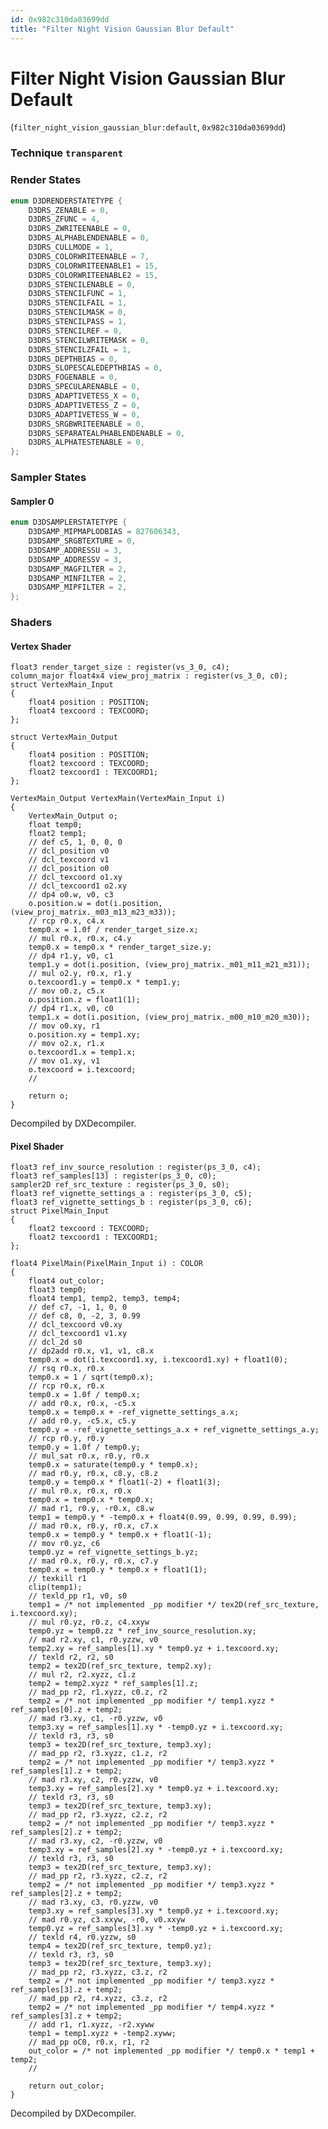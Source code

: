 ```yaml
---
id: 0x982c310da03699dd
title: "Filter Night Vision Gaussian Blur Default"
---
```


# Filter Night Vision Gaussian Blur Default
(`filter_night_vision_gaussian_blur:default`, `0x982c310da03699dd`)

### Technique `transparent`
### Render States
```cpp
enum D3DRENDERSTATETYPE {
	D3DRS_ZENABLE = 0,
	D3DRS_ZFUNC = 4,
	D3DRS_ZWRITEENABLE = 0,
	D3DRS_ALPHABLENDENABLE = 0,
	D3DRS_CULLMODE = 1,
	D3DRS_COLORWRITEENABLE = 7,
	D3DRS_COLORWRITEENABLE1 = 15,
	D3DRS_COLORWRITEENABLE2 = 15,
	D3DRS_STENCILENABLE = 0,
	D3DRS_STENCILFUNC = 1,
	D3DRS_STENCILFAIL = 1,
	D3DRS_STENCILMASK = 0,
	D3DRS_STENCILPASS = 1,
	D3DRS_STENCILREF = 0,
	D3DRS_STENCILWRITEMASK = 0,
	D3DRS_STENCILZFAIL = 1,
	D3DRS_DEPTHBIAS = 0,
	D3DRS_SLOPESCALEDEPTHBIAS = 0,
	D3DRS_FOGENABLE = 0,
	D3DRS_SPECULARENABLE = 0,
	D3DRS_ADAPTIVETESS_X = 0,
	D3DRS_ADAPTIVETESS_Z = 0,
	D3DRS_ADAPTIVETESS_W = 0,
	D3DRS_SRGBWRITEENABLE = 0,
	D3DRS_SEPARATEALPHABLENDENABLE = 0,
	D3DRS_ALPHATESTENABLE = 0,
};
```
### Sampler States
#### Sampler 0
```cpp
enum D3DSAMPLERSTATETYPE {
	D3DSAMP_MIPMAPLODBIAS = 827606343,
	D3DSAMP_SRGBTEXTURE = 0,
	D3DSAMP_ADDRESSU = 3,
	D3DSAMP_ADDRESSV = 3,
	D3DSAMP_MAGFILTER = 2,
	D3DSAMP_MINFILTER = 2,
	D3DSAMP_MIPFILTER = 2,
};
```
### Shaders
#### Vertex Shader
```hlsl
float3 render_target_size : register(vs_3_0, c4);
column_major float4x4 view_proj_matrix : register(vs_3_0, c0);
struct VertexMain_Input
{
    float4 position : POSITION;
    float4 texcoord : TEXCOORD;
};

struct VertexMain_Output
{
    float4 position : POSITION;
    float2 texcoord : TEXCOORD;
    float2 texcoord1 : TEXCOORD1;
};

VertexMain_Output VertexMain(VertexMain_Input i)
{
    VertexMain_Output o;
    float temp0;
    float2 temp1;
    // def c5, 1, 0, 0, 0
    // dcl_position v0
    // dcl_texcoord v1
    // dcl_position o0
    // dcl_texcoord o1.xy
    // dcl_texcoord1 o2.xy
    // dp4 o0.w, v0, c3
    o.position.w = dot(i.position, (view_proj_matrix._m03_m13_m23_m33));
    // rcp r0.x, c4.x
    temp0.x = 1.0f / render_target_size.x;
    // mul r0.x, r0.x, c4.y
    temp0.x = temp0.x * render_target_size.y;
    // dp4 r1.y, v0, c1
    temp1.y = dot(i.position, (view_proj_matrix._m01_m11_m21_m31));
    // mul o2.y, r0.x, r1.y
    o.texcoord1.y = temp0.x * temp1.y;
    // mov o0.z, c5.x
    o.position.z = float1(1);
    // dp4 r1.x, v0, c0
    temp1.x = dot(i.position, (view_proj_matrix._m00_m10_m20_m30));
    // mov o0.xy, r1
    o.position.xy = temp1.xy;
    // mov o2.x, r1.x
    o.texcoord1.x = temp1.x;
    // mov o1.xy, v1
    o.texcoord = i.texcoord;
    // 

    return o;
}
```
Decompiled by DXDecompiler.
#### Pixel Shader
```hlsl
float3 ref_inv_source_resolution : register(ps_3_0, c4);
float3 ref_samples[13] : register(ps_3_0, c0);
sampler2D ref_src_texture : register(ps_3_0, s0);
float3 ref_vignette_settings_a : register(ps_3_0, c5);
float3 ref_vignette_settings_b : register(ps_3_0, c6);
struct PixelMain_Input
{
    float2 texcoord : TEXCOORD;
    float2 texcoord1 : TEXCOORD1;
};

float4 PixelMain(PixelMain_Input i) : COLOR
{
    float4 out_color;
    float3 temp0;
    float4 temp1, temp2, temp3, temp4;
    // def c7, -1, 1, 0, 0
    // def c8, 0, -2, 3, 0.99
    // dcl_texcoord v0.xy
    // dcl_texcoord1 v1.xy
    // dcl_2d s0
    // dp2add r0.x, v1, v1, c8.x
    temp0.x = dot(i.texcoord1.xy, i.texcoord1.xy) + float1(0);
    // rsq r0.x, r0.x
    temp0.x = 1 / sqrt(temp0.x);
    // rcp r0.x, r0.x
    temp0.x = 1.0f / temp0.x;
    // add r0.x, r0.x, -c5.x
    temp0.x = temp0.x + -ref_vignette_settings_a.x;
    // add r0.y, -c5.x, c5.y
    temp0.y = -ref_vignette_settings_a.x + ref_vignette_settings_a.y;
    // rcp r0.y, r0.y
    temp0.y = 1.0f / temp0.y;
    // mul_sat r0.x, r0.y, r0.x
    temp0.x = saturate(temp0.y * temp0.x);
    // mad r0.y, r0.x, c8.y, c8.z
    temp0.y = temp0.x * float1(-2) + float1(3);
    // mul r0.x, r0.x, r0.x
    temp0.x = temp0.x * temp0.x;
    // mad r1, r0.y, -r0.x, c8.w
    temp1 = temp0.y * -temp0.x + float4(0.99, 0.99, 0.99, 0.99);
    // mad r0.x, r0.y, r0.x, c7.x
    temp0.x = temp0.y * temp0.x + float1(-1);
    // mov r0.yz, c6
    temp0.yz = ref_vignette_settings_b.yz;
    // mad r0.x, r0.y, r0.x, c7.y
    temp0.x = temp0.y * temp0.x + float1(1);
    // texkill r1
    clip(temp1);
    // texld_pp r1, v0, s0
    temp1 = /* not implemented _pp modifier */ tex2D(ref_src_texture, i.texcoord.xy);
    // mul r0.yz, r0.z, c4.xxyw
    temp0.yz = temp0.zz * ref_inv_source_resolution.xy;
    // mad r2.xy, c1, r0.yzzw, v0
    temp2.xy = ref_samples[1].xy * temp0.yz + i.texcoord.xy;
    // texld r2, r2, s0
    temp2 = tex2D(ref_src_texture, temp2.xy);
    // mul r2, r2.xyzz, c1.z
    temp2 = temp2.xyzz * ref_samples[1].z;
    // mad_pp r2, r1.xyzz, c0.z, r2
    temp2 = /* not implemented _pp modifier */ temp1.xyzz * ref_samples[0].z + temp2;
    // mad r3.xy, c1, -r0.yzzw, v0
    temp3.xy = ref_samples[1].xy * -temp0.yz + i.texcoord.xy;
    // texld r3, r3, s0
    temp3 = tex2D(ref_src_texture, temp3.xy);
    // mad_pp r2, r3.xyzz, c1.z, r2
    temp2 = /* not implemented _pp modifier */ temp3.xyzz * ref_samples[1].z + temp2;
    // mad r3.xy, c2, r0.yzzw, v0
    temp3.xy = ref_samples[2].xy * temp0.yz + i.texcoord.xy;
    // texld r3, r3, s0
    temp3 = tex2D(ref_src_texture, temp3.xy);
    // mad_pp r2, r3.xyzz, c2.z, r2
    temp2 = /* not implemented _pp modifier */ temp3.xyzz * ref_samples[2].z + temp2;
    // mad r3.xy, c2, -r0.yzzw, v0
    temp3.xy = ref_samples[2].xy * -temp0.yz + i.texcoord.xy;
    // texld r3, r3, s0
    temp3 = tex2D(ref_src_texture, temp3.xy);
    // mad_pp r2, r3.xyzz, c2.z, r2
    temp2 = /* not implemented _pp modifier */ temp3.xyzz * ref_samples[2].z + temp2;
    // mad r3.xy, c3, r0.yzzw, v0
    temp3.xy = ref_samples[3].xy * temp0.yz + i.texcoord.xy;
    // mad r0.yz, c3.xxyw, -r0, v0.xxyw
    temp0.yz = ref_samples[3].xy * -temp0.yz + i.texcoord.xy;
    // texld r4, r0.yzzw, s0
    temp4 = tex2D(ref_src_texture, temp0.yz);
    // texld r3, r3, s0
    temp3 = tex2D(ref_src_texture, temp3.xy);
    // mad_pp r2, r3.xyzz, c3.z, r2
    temp2 = /* not implemented _pp modifier */ temp3.xyzz * ref_samples[3].z + temp2;
    // mad_pp r2, r4.xyzz, c3.z, r2
    temp2 = /* not implemented _pp modifier */ temp4.xyzz * ref_samples[3].z + temp2;
    // add r1, r1.xyzz, -r2.xyww
    temp1 = temp1.xyzz + -temp2.xyww;
    // mad_pp oC0, r0.x, r1, r2
    out_color = /* not implemented _pp modifier */ temp0.x * temp1 + temp2;
    // 

    return out_color;
}
```
Decompiled by DXDecompiler.
